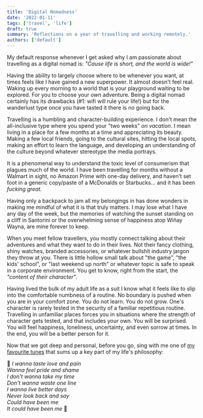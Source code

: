 ```yaml
---
title: 'Digital Nomadness'
date: '2022-01-11'
tags: ['travel', 'life']
draft: true
summary: 'Reflections on a year of travelling and working remotely.'
authors: ['default']
---
```


My default response whenever I get asked why I am passionate about travelling
as a digital nomad is:
_"Cause life is short, and the world is wide!"_

Having the ability to largely choose where to be whenever you want, at times feels like I have gained a new superpower. It almost
doesn't feel real. Waking up every morning to a world that is your playground waiting to be explored.
For you to choose your _own_ adventure. Being a digital nomad certainly has its drawbacks (#1: wifi will
rule your life!) but for the wanderlust type once you have tasted it there is no going back.

Travelling is a humbling and character-building experience.
I don't mean the all-inclusive type where you spend your "two weeks" _on vacation_.
I mean living in a place for a few months at a time and
appreciating its beauty. Making a few local friends, going to the cultural sites,
hitting the local spots, making an effort to learn the language, and developing an
understanding of the culture beyond whatever stereotype the media
portrays.

It is a phenomenal way to understand the toxic level of consumerism that
plagues much of the world. I have been travelling for months without a
Walmart in sight, no Amazon Prime with one-day delivery, and haven't set foot
in a generic copy/paste of a McDonalds or Starbucks... and
it has been _fucking great._

Having only a backpack to jam all my belongings in has
done wonders in making me mindful of what it is that truly matters. I may lose what I have
any day of the week, but the memories of watching the sunset standing on a cliff
in Santorini or the overwhelming sense of happiness atop Wiñay Wayna, are
mine forever to keep.

When you meet fellow travellers,
you mostly connect talking about their adventures and what they want to do in
their lives. Not their fancy clothing, shiny watches, branded accessories,
or whatever bullshit industry jargon they throw at you. There is little hollow small talk
about "the game", "the kids' school", or "last weekend up north" or whatever
topic is safe to speak in a corporate environment.
You get to know, right from the start, the _"content of their character"_.

Having lived the bulk of my adult life as a suit I know what it feels like to slip
into the comfortable numbness of a routine. No boundary is pushed when you are in your comfort zone.
You do not learn. You do not grow. One's character is rarely tested in
the security of a familiar repetitious routine.
Travelling in unfamiliar places forces you
in situations where the strength of character gets tested, and that
includes your own. You will be surprised.
You will feel happiness, loneliness, uncertainty, and
even sorrow at times. In the end, you will be a better person for it.

Now that we got deep and personal, before you go,
sing with me one of [my favourite tunes](https://www.youtube.com/watch?v=ARhk9K_mviE)
that sums up a key part of my life's philosophy:

🎵 _I wanna taste love and pain_ \
_Wanna feel pride and shame_ \
_I don't wanna take my time_\
_Don't wanna waste one line_\
_I wanna live better days_\
_Never look back and say_\
_Could have been me_\
_It could have been me_ 🎵


